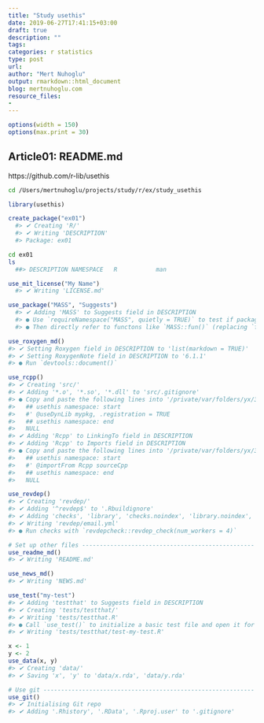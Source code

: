 ```yaml
---
title: "Study usethis"
date: 2019-06-27T17:41:15+03:00 
draft: true
description: ""
tags:
categories: r statistics
type: post
url:
author: "Mert Nuhoglu"
output: rmarkdown::html_document
blog: mertnuhoglu.com
resource_files:
-
---
```


<style>
  .main-container {
    max-width: 1600px !important;
  }
</style>

``` r
options(width = 150)
options(max.print = 30)
``` 

## Article01: README.md

https://github.com/r-lib/usethis

``` bash
cd /Users/mertnuhoglu/projects/study/r/ex/study_usethis
``` 

```r
library(usethis)

create_package("ex01")
  #> ✔ Creating 'R/'
  #> ✔ Writing 'DESCRIPTION'
  #> Package: ex01
``` 

``` bash
cd ex01
ls
  ##> DESCRIPTION NAMESPACE   R           man
``` 

```r
use_mit_license("My Name")
  #> ✔ Writing 'LICENSE.md'

use_package("MASS", "Suggests")
  #> ✔ Adding 'MASS' to Suggests field in DESCRIPTION
  #> ● Use `requireNamespace("MASS", quietly = TRUE)` to test if package is installed
  #> ● Then directly refer to functons like `MASS::fun()` (replacing `fun()`).

use_roxygen_md()
#> ✔ Setting Roxygen field in DESCRIPTION to 'list(markdown = TRUE)'
#> ✔ Setting RoxygenNote field in DESCRIPTION to '6.1.1'
#> ● Run `devtools::document()`

use_rcpp()
#> ✔ Creating 'src/'
#> ✔ Adding '*.o', '*.so', '*.dll' to 'src/.gitignore'
#> ● Copy and paste the following lines into '/private/var/folders/yx/3p5dt4jj1019st0x90vhm9rr0000gn/T/RtmpsumDrz/mypkg/R/mypkg-package.R':
#>   ## usethis namespace: start
#>   #' @useDynLib mypkg, .registration = TRUE
#>   ## usethis namespace: end
#>   NULL
#> ✔ Adding 'Rcpp' to LinkingTo field in DESCRIPTION
#> ✔ Adding 'Rcpp' to Imports field in DESCRIPTION
#> ● Copy and paste the following lines into '/private/var/folders/yx/3p5dt4jj1019st0x90vhm9rr0000gn/T/RtmpsumDrz/mypkg/R/mypkg-package.R':
#>   ## usethis namespace: start
#>   #' @importFrom Rcpp sourceCpp
#>   ## usethis namespace: end
#>   NULL

use_revdep()
#> ✔ Creating 'revdep/'
#> ✔ Adding '^revdep$' to '.Rbuildignore'
#> ✔ Adding 'checks', 'library', 'checks.noindex', 'library.noindex', 'data.sqlite', '*.html' to 'revdep/.gitignore'
#> ✔ Writing 'revdep/email.yml'
#> ● Run checks with `revdepcheck::revdep_check(num_workers = 4)`

# Set up other files -------------------------------------------------
use_readme_md()
#> ✔ Writing 'README.md'

use_news_md()
#> ✔ Writing 'NEWS.md'

use_test("my-test")
#> ✔ Adding 'testthat' to Suggests field in DESCRIPTION
#> ✔ Creating 'tests/testthat/'
#> ✔ Writing 'tests/testthat.R'
#> ● Call `use_test()` to initialize a basic test file and open it for editing.
#> ✔ Writing 'tests/testthat/test-my-test.R'

x <- 1
y <- 2
use_data(x, y)
#> ✔ Creating 'data/'
#> ✔ Saving 'x', 'y' to 'data/x.rda', 'data/y.rda'

# Use git ------------------------------------------------------------
use_git()
#> ✔ Initialising Git repo
#> ✔ Adding '.Rhistory', '.RData', '.Rproj.user' to '.gitignore'

``` 


